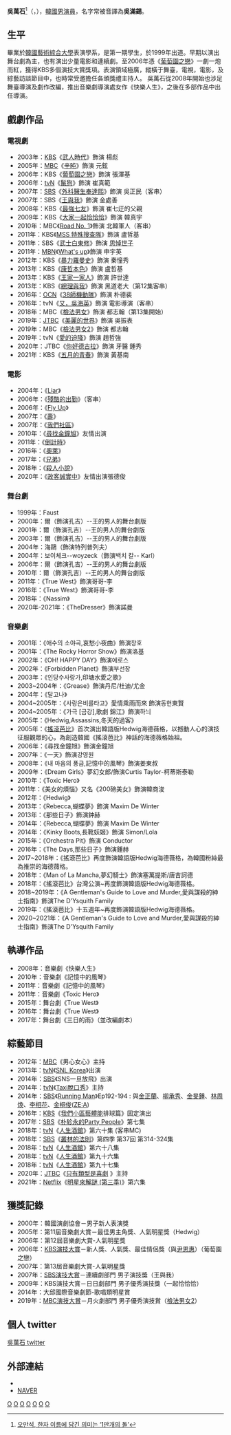 {{藝人
| 姓名 = 吳萬石
| 類型 = 男演員
| 圖片 = 2016.11.13 킹키부츠 총막 오만석.jpg
| 圖片尺寸 = 250px
|圖片簡介 = 2016.11.13《Kinky Boots》謝幕
| 國籍 = {{KOR}}
| 外文名   = 오만석
| 外文     = ko 
| 羅馬拼音 = Oh Man Seok
| 出生日期 = {{birth_date_and_age|1974|12|19}}
| 出生地 = {{KOR}}[[首爾特別市|首爾特別市]]
| 配偶 = 已婚
| 兒女 = 2女
| 語言 = [[韓語|韓語]]、[[英語|英語]]
| 教育程度 = [[韓國藝術綜合大學|韓國藝術綜合大學]]表演學系畢業
| 出道日期 = 1999年
| 出道作 = 舞台劇《浮士德》
| 代表作 = 《[[王與我|王與我]]》《[[葡萄園之戀|葡萄園之戀]]》《[[Hedwig|Hedwig]]》《[[愛的迫降|愛的迫降]]》
| 經紀公司 = Nice Person Company
}}

'''吳萬石'''<ref>[http://article.joinsmsn.com/news/article/article.asp?total_id=2858580 오만석, 한자 이름에 담긴 의미는 ‘1만개의 돌’]{{dead link|date=2017年12月 |bot=InternetArchiveBot |fix-attempted=yes }}{{ko}}</ref>（{{lang-ko|'''오만석'''}}，{{bd|1974年|12月19日}}），[[韓國|韓國]][[男演員|男演員]]，名字常被音譯為'''吳滿錫'''。

== 生平 ==
畢業於[[韓國藝術綜合大學|韓國藝術綜合大學]]表演學系，是第一期學生，於1999年出道。早期以演出舞台劇為主，也有演出少量電影和連續劇。至2006年憑《[[葡萄園之戀|葡萄園之戀]]》一劇一炮而紅，獲得KBS多個演技大賞獎項。表演領域極廣，縱橫于舞臺，電視，電影，及綜藝訪談節目中，也時常受邀擔任各頒獎禮主持人。
吳萬石從2008年開始也涉足舞臺導演及劇作改編，推出音樂劇導演處女作《快樂人生》，之後在多部作品中出任導演。

== 戲劇作品 ==
=== 電視劇 ===
*2003年：[[韓國放送公社|KBS]]《[[武人時代_(電視劇)|武人時代]]》飾演 楊彪
*2005年：[[文化廣播_(韓國)|MBC]]《[[辛旽_(電視劇)|辛旽]]》飾演 元鉉
*2006年：KBS《[[葡萄園之戀|葡萄園之戀]]》飾演 張澤基
*2006年：[[tvN|tvN]]《[[鬣狗|鬣狗]]》飾演 崔真範
*2007年：[[SBS_(韓國)|SBS]]《[[外科醫生奉達熙|外科醫生奉達熙]]》飾演 吳正民（客串）
*2007年：SBS《[[王與我|王與我]]》飾演 金處善
*2008年：KBS《[[最強七友|最強七友]]》飾演 崔七迂的父親
*2009年：KBS《[[大家一起恰恰恰|大家一起恰恰恰]]》飾演 韓真宇
*2010年：MBC《[[Road_No._1|Road No. 1]]》飾演 北韓軍人（客串）
*2011年：KBS《[[MSS_特殊搜查隊|MSS 特殊搜查隊]]》飾演 盧哲基
*2011年：SBS《[[武士白東修|武士白東修]]》飾演 [[朝鮮莊祖|思悼世子]]
*2011年：[[MBN|MBN]]《[[What's_up|What's up]]》飾演 申宇英
*2012年：KBS《[[暴力羅曼史|暴力羅曼史]]》飾演 秦憧秀
*2013年：KBS《[[康哲本色|康哲本色]]》飾演 盧哲基
*2013年：KBS《[[王家一家人|王家一家人]]》飾演 許世達
*2013年：KBS《[[總理與我|總理與我]]》飾演 黑道老大（第12集客串）
*2016年：[[OCN|OCN]]《[[38師機動隊|38師機動隊]]》飾演 朴德裴
*2016年：tvN《[[又，吳海英|又，吳海英]]》飾演 電影導演（客串）
*2018年：MBC《[[檢法男女|檢法男女]]》飾演 都志翰（第13集開始）
*2019年：[[JTBC|JTBC]]《[[美麗的世界|美麗的世界]]》飾演 吳振表
*2019年：MBC《[[檢法男女2|檢法男女2]]》飾演 都志翰
*2019年：tvN《[[愛的迫降|愛的迫降]]》飾演 趙哲強
*2020年：JTBC《[[你好德古拉|你好德古拉]]》飾演 牙醫 鍾秀
*2021年：KBS《[[五月的青春|五月的青春]]》飾演 黃基南

=== 電影 ===
*2004年：《[[Liar|Liar]]》
*2006年：《[[殘酷的出勤|殘酷的出勤]]》（客串）
*2006年：《[[Fly_Up|Fly Up]]》
*2007年：《[[壽_(電影)|壽]]》
*2007年：《[[我們社區|我們社區]]》
*2010年：《[[尋找金鐘旭|尋找金鐘旭]]》友情出演
*2011年：《[[倒計時|倒計時]]》
*2016年：《[[奧萊|奧萊]]》
*2017年：《[[兄弟_(2017年電影)|兄弟]]》
*2018年：《[[殺人小說|殺人小說]]》
*2020年：《[[政客誠實中|政客誠實中]]》友情出演張德俊

=== 舞台劇 ===
*1999年：Faust
*2000年：爾（飾演孔吉）--王的男人的舞台劇版
*2001年：爾（飾演孔吉）--王的男人的舞台劇版
*2003年：爾（飾演孔吉）--王的男人的舞台劇版
*2004年：海鷗（飾演特列普列夫）
*2004年：보이체크--woyzeck（飾演백치 칼-- Karl）
*2006年：爾（飾演孔吉）--王的男人的舞台劇版
*2010年：爾（飾演孔吉）--王的男人的舞台劇版
*2011年：《True West》飾演哥哥-李
*2016年：《True West》飾演哥哥-李
*2018年：《Nassim》
*2020年-2021年：《TheDresser》飾演諾曼

=== 音樂劇 ===
*2001年：《애수의 소야곡,哀愁小夜曲》飾演창호
*2001年：《The Rocky Horror Show》飾演洛基
*2002年：《OH! HAPPY DAY》飾演에로스
*2002年：《Forbidden Planet》飾演부선장
*2003年：《인당수사랑가,印塘水愛之歌》
*2003~2004年：《Grease》飾演丹尼/杜迪/尤金
*2004年：《달고나》
*2004~2005年：《사랑은비를타고》愛情乘雨而來 飾演동현東賢
*2004~2005年：《가극 [금강],歌劇 錦江》飾演하늬
*2005年：《Hedwig,Assassins,冬天的過客》
*2005年：《[[搖滾芭比|搖滾芭比]]》首次演出韓語版Hedwig海德薇格，以撼動人心的演技征服觀眾的心，為創造韓國《搖滾芭比》神話的海德薇格始祖。
*2006年：《尋找金鐘旭》飾演金鐘旭
*2007年：《一天》飾演강영원
*2008年：《내 마음의 풍금,記憶中的風琴》飾演姜東叔
*2009年：《Dream Girls》夢幻女郎/飾演Curtis Taylor-柯蒂斯泰勒
*2010年：《Toxic Hero》
*2011年：《美女的煩惱》又名《200磅美女》飾演韓商浚
*2012年：《Hedwig》
*2013年：《Rebecca,蝴蝶夢》飾演 Maxim De Winter
*2013年：《那些日子》飾演鈡赫
*2014年：《Rebecca,蝴蝶夢》飾演 Maxim De Winter
*2014年：《Kinky Boots,長靴妖姬》飾演 Simon/Lola
*2015年：《Orchestra Pit》飾演 Conductor
*2016年：《The Days,那些日子》飾演鍾赫
*2017~2018年：《搖滾芭比》再度飾演韓語版Hedwig海德薇格，為韓國粉絲最為推崇的海德薇格。
*2018年：《Man of La Mancha,夢幻騎士》飾演塞萬提斯/唐吉訶德
*2018年：《搖滾芭比》台灣公演~再度飾演韓語版Hedwig海德薇格。
*2018~2019年：《A Gentleman's Guide to Love and Murder,愛與謀殺的紳士指南》飾演The D'Ysquith Family
*2019年：《搖滾芭比》十五週年~再度飾演韓語版Hedwig海德薇格。
*2020~2021年：《A Gentleman's Guide to Love and Murder,愛與謀殺的紳士指南》飾演The D'Ysquith Family

== 執導作品 ==
*2008年：音樂劇《快樂人生》
*2010年：音樂劇《記憶中的風琴》
*2011年：音樂劇《記憶中的風琴》
*2011年：音樂劇《Toxic Hero》
*2015年：舞台劇《True West》
*2016年：舞台劇《True West》
*2017年：舞台劇《三日的雨》（並改編劇本）

== 綜藝節目 ==
*2012年：[[MBC|MBC]]《男心女心》主持
*2013年：[[tvN|tvN]]《[[SNL_Korea|SNL Korea]]》出演
*2014年：[[SBS_(韓國)|SBS]]《SNS一旦放飛》出演
*2014年：[[tvN|tvN]]《[[Taxi脫口秀|Taxi脫口秀]]》主持
*2014年：[[SBS_(韓國)|SBS]]《[[Running_Man|Running Man]]》Ep192-194 : 與[[金正蘭|金正蘭]]、[[柳承秀|柳承秀]]、[[金旻鍾|金旻鍾]]、[[林周煥|林周煥]]、[[李相花|李相花]]、[[金桐俊|金桐俊]]([[ZE:A|ZE:A]])
*2016年：[[KBS|KBS]]《[[我們小區藝體能|我們小區藝體能]]排球篇》固定演出
*2017年：[[SBS_(韓國)|SBS]]《[[朴轸永的Party_People|朴轸永的Party People]]》第七集
*2018年：[[tvN|tvN]]《[[人生酒館|人生酒館]]》第六十集 (客串MC)
*2018年：[[SBS_(韓國)|SBS]]《[[叢林的法則|叢林的法則]]》第四季 第37回 第314-324集
*2018年：[[tvN|tvN]]《[[人生酒館|人生酒館]]》第六十八集
*2018年：[[tvN|tvN]]《[[人生酒館|人生酒館]]》第九十六集
*2018年：[[tvN|tvN]]《[[人生酒館|人生酒館]]》第九十七集
*2020年：[[JTBC|JTBC]]《[https://ko.wikipedia.org/wiki/%EC%9E%A5%EB%A5%B4%EB%A7%8C_%EC%BD%94%EB%AF%B8%EB%94%94 只有類型是喜劇] {{Wayback|url=https://ko.wikipedia.org/wiki/%EC%9E%A5%EB%A5%B4%EB%A7%8C_%EC%BD%94%EB%AF%B8%EB%94%94 |date=20201027150457 }}》主持
*2021年：[[Netflix|Netflix]]《[[明星來解謎_(第三季)|明星來解謎 (第三季)]]》第六集

== 獲獎記錄 ==
*2000年：韓國演劇協會－男子新人表演獎
*2005年：第11屆音樂劇大賞－最佳男主角獎、人氣明星獎（Hedwig）
*2006年：第12屆音樂劇大賞-人氣明星獎
*2006年：[[KBS演技大賞|KBS演技大賞]]－新人獎、人氣獎、最佳情侶獎（與[[尹恩惠|尹恩惠]]）（葡萄園之戀）
*2007年：第13屆音樂劇大賞-人氣明星獎
*2007年：[[SBS演技大賞|SBS演技大賞]]－連續劇部門 男子演技獎（王與我）
*2009年：KBS演技大賞－日日劇部門 男子優秀演技獎（一起恰恰恰）
*2014年：大邱國際音樂劇節-歌唱類明星賞
*2019年：[[MBC演技大賞|MBC演技大賞]]－月火劇部門 男子優秀演技賞（[[檢法男女2|檢法男女2]]）

== 個人 twitter ==
[https://twitter.com/argang5 吳萬石 twitter]{{Wayback|url=https://twitter.com/argang5 |date=20180922152006 }}

== 外部連結 ==
*{{official|http://www.ohmanseok.com/xe}}{{ko}}
*[http://people.search.naver.com/search.naver?where=nexearch&query=%EC%98%A4%EB%A7%8C%EC%84%9D&sm=tab_txc&ie=utf8&key=PeopleService&os=108531 NAVER]{{Wayback|url=http://people.search.naver.com/search.naver?where=nexearch&query=%EC%98%A4%EB%A7%8C%EC%84%9D&sm=tab_txc&ie=utf8&key=PeopleService&os=108531 |date=20140202201059 }}{{ko}}

[[Category:韓國電視演員|O]]
[[Category:韓國電影演員|O]]
[[Category:韓國舞台演員|O]]
[[Category:韓國音樂劇演員|O]]
[[Category:韓國藝術綜合學校校友|O]]
[[Category:首爾特別市出身人物|O]]
[[Category:吳姓|O]]